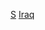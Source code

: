 {{Catnav|頁面分類|地理|地標|山峰|各国山峰}}
{{Catnav|頁面分類|地理|地形|山峰|各国山峰}}
{{Catnav|頁面分類|地理|地形|各国地形|各国山峰}}
{{Catnav|頁面分類|地理|各大洲地理|亚洲地理|亚洲山峰}}
{{Catnav|頁面分類|地理|各國地理|伊拉克地理}}
{{Catnav|頁面分類|地理|各國地理|各国地形|各国山峰}}
{{Catnav|頁面分類|各種主題的頁面分類|依大洲来作的分类|各大洲山峰|亚洲山峰}}
{{Catnav|頁面分類|各種主題的頁面分類|按國家分類|各國地理|伊拉克地理}}
{{Commons category|Mountains of Iriq}}

[[Category:伊拉克地形|S]]
[[Category:亚洲各国山峰‎|Iraq]]